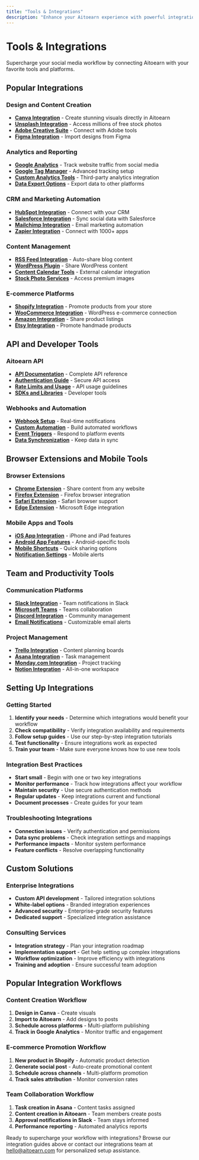 ```yaml
---
title: "Tools & Integrations"
description: "Enhance your Aitoearn experience with powerful integrations and third-party tools"
---
```


<UpdatedAt />


# Tools & Integrations

Supercharge your social media workflow by connecting Aitoearn with your favorite tools and platforms.

## Popular Integrations

### Design and Content Creation
- **[Canva Integration](tools-integrations/901-canva-integration)** - Create stunning visuals directly in Aitoearn
- **[Unsplash Integration](tools-integrations/902-unsplash-integration)** - Access millions of free stock photos
- **[Adobe Creative Suite](tools-integrations/903-adobe-creative-suite)** - Connect with Adobe tools
- **[Figma Integration](tools-integrations/904-figma-integration)** - Import designs from Figma

### Analytics and Reporting
- **[Google Analytics](tools-integrations/905-google-analytics)** - Track website traffic from social media
- **[Google Tag Manager](tools-integrations/906-google-tag-manager)** - Advanced tracking setup
- **[Custom Analytics Tools](tools-integrations/907-custom-analytics-tools)** - Third-party analytics integration
- **[Data Export Options](tools-integrations/908-data-export-options)** - Export data to other platforms

### CRM and Marketing Automation
- **[HubSpot Integration](tools-integrations/909-hubspot-integration)** - Connect with your CRM
- **[Salesforce Integration](tools-integrations/910-salesforce-integration)** - Sync social data with Salesforce
- **[Mailchimp Integration](tools-integrations/911-mailchimp-integration)** - Email marketing automation
- **[Zapier Integration](tools-integrations/912-zapier-integration)** - Connect with 1000+ apps

### Content Management
- **[RSS Feed Integration](tools-integrations/913-rss-feed-integration)** - Auto-share blog content
- **[WordPress Plugin](tools-integrations/914-wordpress-plugin)** - Share WordPress content
- **[Content Calendar Tools](tools-integrations/915-content-calendar-tools)** - External calendar integration
- **[Stock Photo Services](tools-integrations/916-stock-photo-services)** - Access premium images

### E-commerce Platforms
- **[Shopify Integration](tools-integrations/917-shopify-integration)** - Promote products from your store
- **[WooCommerce Integration](tools-integrations/918-woocommerce-integration)** - WordPress e-commerce connection
- **[Amazon Integration](tools-integrations/919-amazon-integration)** - Share product listings
- **[Etsy Integration](tools-integrations/920-etsy-integration)** - Promote handmade products

## API and Developer Tools

### Aitoearn API
- **[API Documentation](tools-integrations/921-api-documentation)** - Complete API reference
- **[Authentication Guide](tools-integrations/922-api-authentication)** - Secure API access
- **[Rate Limits and Usage](tools-integrations/923-api-rate-limits)** - API usage guidelines
- **[SDKs and Libraries](tools-integrations/924-sdks-libraries)** - Developer tools

### Webhooks and Automation
- **[Webhook Setup](tools-integrations/925-webhook-setup)** - Real-time notifications
- **[Custom Automation](tools-integrations/926-custom-automation)** - Build automated workflows
- **[Event Triggers](tools-integrations/927-event-triggers)** - Respond to platform events
- **[Data Synchronization](tools-integrations/928-data-synchronization)** - Keep data in sync

## Browser Extensions and Mobile Tools

### Browser Extensions
- **[Chrome Extension](tools-integrations/929-chrome-extension)** - Share content from any website
- **[Firefox Extension](tools-integrations/930-firefox-extension)** - Firefox browser integration
- **[Safari Extension](tools-integrations/931-safari-extension)** - Safari browser support
- **[Edge Extension](tools-integrations/932-edge-extension)** - Microsoft Edge integration

### Mobile Apps and Tools
- **[iOS App Integration](tools-integrations/933-ios-app-integration)** - iPhone and iPad features
- **[Android App Features](tools-integrations/934-android-app-features)** - Android-specific tools
- **[Mobile Shortcuts](tools-integrations/935-mobile-shortcuts)** - Quick sharing options
- **[Notification Settings](tools-integrations/936-notification-settings)** - Mobile alerts

## Team and Productivity Tools

### Communication Platforms
- **[Slack Integration](tools-integrations/937-slack-integration)** - Team notifications in Slack
- **[Microsoft Teams](tools-integrations/938-microsoft-teams)** - Teams collaboration
- **[Discord Integration](tools-integrations/939-discord-integration)** - Community management
- **[Email Notifications](tools-integrations/940-email-notifications)** - Customizable email alerts

### Project Management
- **[Trello Integration](tools-integrations/941-trello-integration)** - Content planning boards
- **[Asana Integration](tools-integrations/942-asana-integration)** - Task management
- **[Monday.com Integration](tools-integrations/943-monday-integration)** - Project tracking
- **[Notion Integration](tools-integrations/944-notion-integration)** - All-in-one workspace

## Setting Up Integrations

### Getting Started
1. **Identify your needs** - Determine which integrations would benefit your workflow
2. **Check compatibility** - Verify integration availability and requirements
3. **Follow setup guides** - Use our step-by-step integration tutorials
4. **Test functionality** - Ensure integrations work as expected
5. **Train your team** - Make sure everyone knows how to use new tools

### Integration Best Practices
- **Start small** - Begin with one or two key integrations
- **Monitor performance** - Track how integrations affect your workflow
- **Maintain security** - Use secure authentication methods
- **Regular updates** - Keep integrations current and functional
- **Document processes** - Create guides for your team

### Troubleshooting Integrations
- **Connection issues** - Verify authentication and permissions
- **Data sync problems** - Check integration settings and mappings
- **Performance impacts** - Monitor system performance
- **Feature conflicts** - Resolve overlapping functionality

## Custom Solutions

### Enterprise Integrations
- **Custom API development** - Tailored integration solutions
- **White-label options** - Branded integration experiences
- **Advanced security** - Enterprise-grade security features
- **Dedicated support** - Specialized integration assistance

### Consulting Services
- **Integration strategy** - Plan your integration roadmap
- **Implementation support** - Get help setting up complex integrations
- **Workflow optimization** - Improve efficiency with integrations
- **Training and adoption** - Ensure successful team adoption

## Popular Integration Workflows

### Content Creation Workflow
1. **Design in Canva** - Create visuals
2. **Import to Aitoearn** - Add designs to posts
3. **Schedule across platforms** - Multi-platform publishing
4. **Track in Google Analytics** - Monitor traffic and engagement

### E-commerce Promotion Workflow
1. **New product in Shopify** - Automatic product detection
2. **Generate social post** - Auto-create promotional content
3. **Schedule across channels** - Multi-platform promotion
4. **Track sales attribution** - Monitor conversion rates

### Team Collaboration Workflow
1. **Task creation in Asana** - Content tasks assigned
2. **Content creation in Aitoearn** - Team members create posts
3. **Approval notifications in Slack** - Team stays informed
4. **Performance reporting** - Automated analytics reports

Ready to supercharge your workflow with integrations? Browse our integration guides above or contact our integrations team at [hello@aitoearn.com](mailto:hello@aitoearn.com) for personalized setup assistance.
